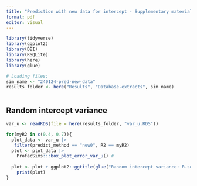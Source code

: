 ```yaml
---
title: "Prediction with new data for intercept - Supplementary material"
format: pdf
editor: visual
---
```


```r
library(tidyverse)
library(ggplot2)
library(DBI)
library(RSQLite)
library(here)
library(glue)

# Loading files:
sim_name <- "240124-pred-new-data"
results_folder <- here("Results", "Database-extracts", sim_name)



```


## Random intercept variance

```r
var_u <- readRDS(file = here(results_folder, "var_u.RDS"))

for(myR2 in c(0.4, 0.7)){
  plot_data <- var_u |> 
   filter(predict_method == "new0", R2 == myR2)
  plot <- plot_data |> 
    ProfacSims:::box_plot_error_var_u() #
  
  plot <- plot + ggplot2::ggtitle(glue("Random intercept variance: R-sqaured = {myR2}")) 
    print(plot)
}
```
